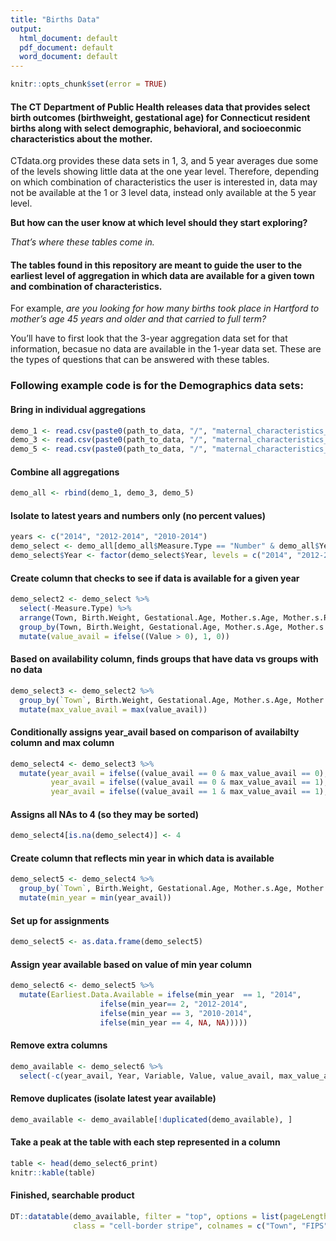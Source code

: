 ```yaml
---
title: "Births Data"
output:
  html_document: default
  pdf_document: default
  word_document: default
---
```


```r
knitr::opts_chunk$set(error = TRUE)
```

#### The CT Department of Public Health releases data that provides select birth outcomes (birthweight, gestational age) for Connecticut resident births along with select demographic, behavioral, and socioeconmic characteristics about the mother. 

CTdata.org provides these data sets in 1, 3, and 5 year averages due some of the levels showing little data at the one year level. Therefore, depending on which combination of characteristics the user is interested in, data may not be available at the 1 or 3 level data, instead only available at the 5 year level. 

**But how can the user know at which level should they start exploring?**

*That's where these tables come in.* 

#### The tables found in this repository are meant to guide the user to the earliest level of aggregation in which data are available for a given town and combination of characteristics. 

For example, *are you looking for how many births took place in Hartford to mother's age 45 years and older and that carried to full term?* 

You'll have to first look that the 3-year aggregation data set for that information, becasue no data are available in the 1-year data set. These are the types of questions that can be answered with these tables. 

### Following example code is for the Demographics data sets:

#### Bring in individual aggregations
```r
demo_1 <- read.csv(paste0(path_to_data, "/", "maternal_characteristics_demographics_1-Year.csv"), stringsAsFactors = F, header=T)
demo_3 <- read.csv(paste0(path_to_data, "/", "maternal_characteristics_demographics_3-Year.csv"), stringsAsFactors = F, header=T)
demo_5 <- read.csv(paste0(path_to_data, "/", "maternal_characteristics_demographics_5-Year.csv"), stringsAsFactors = F, header=T)
```

#### Combine all aggregations
```r
demo_all <- rbind(demo_1, demo_3, demo_5)
```

#### Isolate to latest years and numbers only (no percent values)
```r
years <- c("2014", "2012-2014", "2010-2014")
demo_select <- demo_all[demo_all$Measure.Type == "Number" & demo_all$Year %in% years,]
demo_select$Year <- factor(demo_select$Year, levels = c("2014", "2012-2014", "2010-2014"))
```

#### Create column that checks to see if data is available for a given year
```r
demo_select2 <- demo_select %>% 
  select(-Measure.Type) %>% 
  arrange(Town, Birth.Weight, Gestational.Age, Mother.s.Age, Mother.s.Race.Ethnicity) %>% 
  group_by(Town, Birth.Weight, Gestational.Age, Mother.s.Age, Mother.s.Race.Ethnicity, Year) %>% 
  mutate(value_avail = ifelse((Value > 0), 1, 0)) 
```

#### Based on availability column, finds groups that have data vs groups with no data
```r
demo_select3 <- demo_select2 %>% 
  group_by(`Town`, Birth.Weight, Gestational.Age, Mother.s.Age, Mother.s.Race.Ethnicity) %>% 
  mutate(max_value_avail = max(value_avail))
```

#### Conditionally assigns year_avail based on comparison of availabilty column and max column
```r
demo_select4 <- demo_select3 %>% 
  mutate(year_avail = ifelse((value_avail == 0 & max_value_avail == 0), "None", NA), 
         year_avail = ifelse((value_avail == 0 & max_value_avail == 1), NA, NA), 
         year_avail = ifelse((value_avail == 1 & max_value_avail == 1), Year, NA))
```

#### Assigns all NAs to 4 (so they may be sorted)
```r
demo_select4[is.na(demo_select4)] <- 4
```

#### Create column that reflects min year in which data is available
```r
demo_select5 <- demo_select4 %>% 
  group_by(`Town`, Birth.Weight, Gestational.Age, Mother.s.Age, Mother.s.Race.Ethnicity) %>% 
  mutate(min_year = min(year_avail))
```

#### Set up for assignments
```r
demo_select5 <- as.data.frame(demo_select5)
```

#### Assign year available based on value of min year column
```r
demo_select6 <- demo_select5 %>% 
  mutate(Earliest.Data.Available = ifelse(min_year  == 1, "2014",
                    ifelse(min_year== 2, "2012-2014",
                    ifelse(min_year == 3, "2010-2014",
                    ifelse(min_year == 4, NA, NA)))))
```

#### Remove extra columns
```r
demo_available <- demo_select6 %>% 
  select(-c(year_avail, Year, Variable, Value, value_avail, max_value_avail, year_avail, min_year))
```

#### Remove duplicates (isolate latest year available)
```r
demo_available <- demo_available[!duplicated(demo_available), ]
```
#### Take a peak at the table with each step represented in a column
```r
table <- head(demo_select6_print)
knitr::kable(table)
```


#### Finished, searchable product
```r
DT::datatable(demo_available, filter = "top", options = list(pageLength = 5), rownames = FALSE, 
              class = "cell-border stripe", colnames = c("Town", "FIPS", "Birth Weight", "Gestational Age", "Mother's Age", "Mother's Race/Ethnicity", "Earliest Data Available"),  caption = "Data Aggregation Availabilty of Maternal Socioeconmic Characteristics")
```
